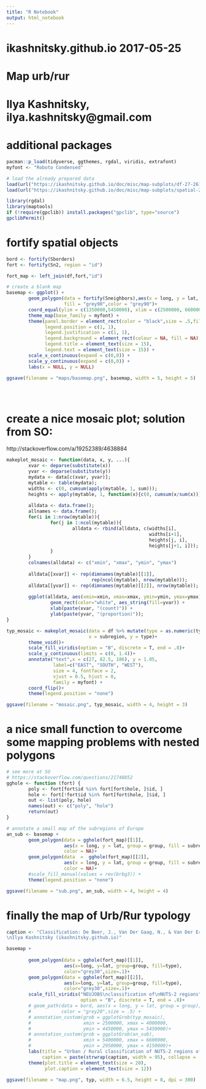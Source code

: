 ```yaml
---
title: "R Notebook"
output: html_notebook
---
```


################################################################################
#                                                                                
# ikashnitsky.github.io 2017-05-25
# Map urb/rur
# Ilya Kashnitsky, ilya.kashnitsky@gmail.com
#                                                                                         
################################################################################

# additional packages

```r
pacman::p_load(tidyverse, ggthemes, rgdal, viridis, extrafont)
myfont <- "Roboto Condensed"

# load the already prepared data
load(url("https://ikashnitsky.github.io/doc/misc/map-subplots/df-27-261-urb-rur.RData"))
load(url("https://ikashnitsky.github.io/doc/misc/map-subplots/spatial-27-261.RData"))

library(rgdal)
library(maptools)
if (!require(gpclib)) install.packages("gpclib", type="source")
gpclibPermit()
```

# fortify spatial objects

```r

bord <- fortify(Sborders)
fort <- fortify(Sn2, region = "id")

fort_map <- left_join(df,fort,"id")

# create a blank map
basemap <- ggplot() +
        geom_polygon(data = fortify(Sneighbors),aes(x = long, y = lat, group = group),
                     fill = "grey90",color = "grey90")+
        coord_equal(ylim = c(1350000,5450000), xlim = c(2500000, 6600000)) +
        theme_map(base_family = myfont) +
        theme(panel.border = element_rect(color = "black",size = .5,fill = NA),
              legend.position = c(1, 1),
              legend.justification = c(1, 1),
              legend.background = element_rect(colour = NA, fill = NA),
              legend.title = element_text(size = 15),
              legend.text = element_text(size = 15)) +
        scale_x_continuous(expand = c(0,0)) +
        scale_y_continuous(expand = c(0,0)) +
        labs(x = NULL, y = NULL)

ggsave(filename = "maps/basemap.png", basemap, width = 5, height = 5)





```

# create a nice mosaic plot; solution from SO:
http://stackoverflow.com/a/19252389/4638884

```r

makeplot_mosaic <- function(data, x, y, ...){
        xvar <- deparse(substitute(x))
        yvar <- deparse(substitute(y))
        mydata <- data[c(xvar, yvar)];
        mytable <- table(mydata);
        widths <- c(0, cumsum(apply(mytable, 1, sum)));
        heights <- apply(mytable, 1, function(x){c(0, cumsum(x/sum(x)))});
        
        alldata <- data.frame();
        allnames <- data.frame();
        for(i in 1:nrow(mytable)){
                for(j in 1:ncol(mytable)){
                        alldata <- rbind(alldata, c(widths[i], 
                                                    widths[i+1], 
                                                    heights[j, i], 
                                                    heights[j+1, i]));
                }
        }
        colnames(alldata) <- c("xmin", "xmax", "ymin", "ymax")
        
        alldata[[xvar]] <- rep(dimnames(mytable)[[1]], 
                               rep(ncol(mytable), nrow(mytable)));
        alldata[[yvar]] <- rep(dimnames(mytable)[[2]], nrow(mytable));
        
        ggplot(alldata, aes(xmin=xmin, xmax=xmax, ymin=ymin, ymax=ymax)) + 
                geom_rect(color="white", aes_string(fill=yvar)) +
                xlab(paste(xvar, "(count)")) + 
                ylab(paste(yvar, "(proportion)"));
}

typ_mosaic <- makeplot_mosaic(data = df %>% mutate(type = as.numeric(type)), 
                              x = subregion, y = type)+
        theme_void()+
        scale_fill_viridis(option = "B", discrete = T, end = .8)+
        scale_y_continuous(limits = c(0, 1.4))+
        annotate("text",x = c(27, 82.5, 186), y = 1.05, 
                 label=c("EAST", "SOUTH", "WEST"), 
                 size = 4, fontface = 2, 
                 vjust = 0.5, hjust = 0,
                 family = myfont) + 
        coord_flip()+
        theme(legend.position = "none")

ggsave(filename = "mosaic.png", typ_mosaic, width = 4, height = 3)
```

# a nice small function to overcome some mapping problems with nested polygons

```r
# see more at SO
# https://stackoverflow.com/questions/21748852
gghole <- function (fort) {
        poly <- fort[fort$id %in% fort[fort$hole, ]$id, ]
        hole <- fort[!fort$id %in% fort[fort$hole, ]$id, ]
        out <- list(poly, hole)
        names(out) <- c("poly", "hole")
        return(out)
}

# annotate a small map of the subregions of Europe
an_sub <- basemap +
        geom_polygon(data = gghole(fort_map)[[1]], 
                     aes(x = long, y = lat, group = group, fill = subregion),
                     color = NA)+
        geom_polygon(data  =  gghole(fort_map)[[2]], 
                     aes(x = long, y = lat, group = group, fill = subregion),
                     color = NA)+
        #scale_fill_manual(values = rev(brbg3)) +
        theme(legend.position = "none")

ggsave(filename = "sub.png", an_sub, width = 4, height = 4)

```

# finally the map of Urb/Rur typology


```r


caption <- "Classification: De Beer, J., Van Der Gaag, N., & Van Der Erf, R. (2014). New classification of urban and rural NUTS 2 regions in Europe. NIDI Working Papers, 2014/3. Retrieved from http://www.nidi.nl/shared/content/output/papers/nidi-wp-2014-03.pdf
\nIlya Kashnitsky (ikashnitsky.github.io)"

basemap + 
        
        geom_polygon(data = gghole(fort_map)[[1]], 
                     aes(x=long, y=lat, group=group, fill=type),
                     color="grey30",size=.1)+
        geom_polygon(data = gghole(fort_map)[[2]], 
                     aes(x=long, y=lat, group=group, fill=type),
                     color="grey30",size=.1)+
        scale_fill_viridis("NEUJOBS\nclassification of\nNUTS-2 regions", 
                           option = "B", discrete = T, end = .8)+
        # geom_path(data = bord, aes(x = long, y = lat, group = group),
        #           color = "grey20",size = .5) + 
        # annotation_custom(grob = ggplotGrob(typ_mosaic), 
        #                   xmin = 2500000, xmax = 4000000, 
        #                   ymin = 4450000, ymax = 5450000)+
        # annotation_custom(grob = ggplotGrob(an_sub), 
        #                   xmin = 5400000, xmax = 6600000, 
        #                   ymin = 2950000, ymax = 4150000)+
        labs(title = "Urban / Rural classification of NUTS-2 regions of Europe\n",
             caption = paste(strwrap(caption, width = 95), collapse = '\n'))+
        theme(plot.title = element_text(size = 20),
              plot.caption = element_text(size = 12))

ggsave(filename = "map.png", typ, width = 6.5, height = 8, dpi = 300)
```

